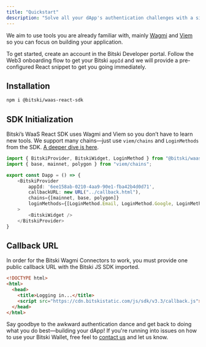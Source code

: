 ```yaml
---
title: "Quickstart"
description: "Solve all your dApp's authentication challenges with a simple React Widget."
---
```


We aim to use tools you are already familiar with, mainly [Wagmi](https://wagmi.sh/react/api/hooks) and [Viem](https://viem.sh) so you can focus on building your application.

To get started, create an account in the Bitski Developer portal. Follow the Web3 onboarding flow to get your Bitski `appId` and we will provide a pre-configured React snippet to get you going immediately.

## Installation

```bash
npm i @bitski/waas-react-sdk
```

## SDK Initialization

Bitski’s WaaS React SDK uses Wagmi and Viem so you don’t have to learn new tools. We support many chains—just use `viem/chains` and `LoginMethods` from the SDK. [A deeper dive is here](/react-sdk/authentication).

```ts
import { BitskiProvider, BitskiWidget, LoginMethod } from "@bitski/waas-react-sdk";
import { base, mainnet, polygon } from "viem/chains";

export const Dapp = () => {
    <BitskiProvider
        appId: '6ee158ab-0210-4aa9-90e1-fba42b4d0d71',
        callbackURL: new URL("../callback.html"),
        chains={[mainnet, base, polygon]}
        loginMethods={[LoginMethod.Email, LoginMethod.Google, LoginMethod.Wallet]}
    >
        <BitskiWidget />
    </BitskiProvider>
}
```

## Callback URL

In order for the Bitski Wagmi Connectors to work, you must provide one public callback URL with the Bitski JS SDK imported.

```html
<!DOCTYPE html>
<html>
  <head>
    <title>Logging in...</title>
    <script src="https://cdn.bitskistatic.com/js/sdk/v3.3/callback.js"></script>
  </head>
</html>
```

Say goodbye to the awkward authentication dance and get back to doing what you do best—building your dApp! If you're running into issues on how
to use your Bitski Wallet, free feel to [contact us](mailto:hello@bitski.com)
and let us know.

